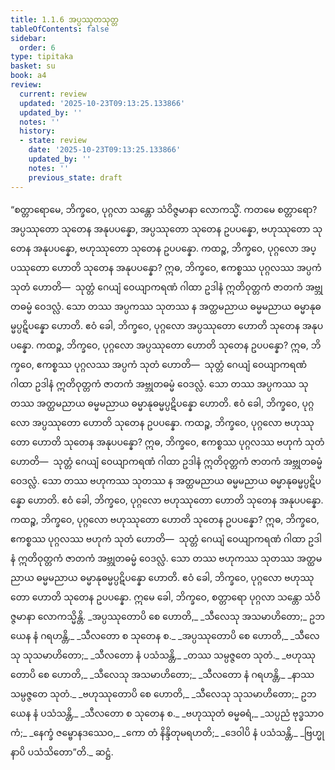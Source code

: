 ```yaml
---
title: 1.1.6 အပ္ပဿုတသုတ္တ
tableOfContents: false
sidebar:
  order: 6
type: tipitaka
basket: su
book: a4
review:
  current: review
  updated: '2025-10-23T09:13:25.133866'
  updated_by: ''
  notes: ''
  history:
  - state: review
    date: '2025-10-23T09:13:25.133866'
    updated_by: ''
    notes: ''
    previous_state: draft
---
```



<ReviewStatus review={frontmatter.review} showDetails={true} />

<HypothesisAnnotation frontmatter={frontmatter} />

<DynamicBreadcrumb />

<Division number="6" book="a4" e="ch" v="15" p="312">

<Paragraph number="34" book="a4">
“စတ္တာရောမေ, ဘိက္ခဝေ, ပုဂ္ဂလာ သန္တော သံဝိဇ္ဇမာနာ လောကသ္မိံ. ကတမေ စတ္တာရော? အပ္ပဿုတော သုတေန အနုပပန္နော, အပ္ပဿုတော သုတေန ဥပပန္နော, ဗဟုဿုတော သုတေန အနုပပန္နော, ဗဟုဿုတော သုတေန ဥပပန္နော. ကထဉ္စ, ဘိက္ခဝေ, ပုဂ္ဂလော အပ္ပဿုတော ဟောတိ သုတေန အနုပပန္နော? ဣဓ, ဘိက္ခဝေ, ဧကစ္စဿ ပုဂ္ဂလဿ အပ္ပကံ သုတံ ဟောတိ—  သုတ္တံ ဂေယျံ ဝေယျာကရဏံ ဂါထာ ဥဒါနံ ဣတိဝုတ္တကံ ဇာတကံ အဗ္ဘုတဓမ္မံ ဝေဒလ္လံ. သော တဿ အပ္ပကဿ သုတဿ န အတ္ထမညာယ ဓမ္မမညာယ ဓမ္မာနုဓမ္မပ္ပဋိပန္နော ဟောတိ. ဧဝံ ခေါ, ဘိက္ခဝေ, ပုဂ္ဂလော အပ္ပဿုတော ဟောတိ သုတေန အနုပပန္နော.
</Paragraph>

<Paragraph number="35" book="a4">
ကထဉ္စ, ဘိက္ခဝေ, ပုဂ္ဂလော အပ္ပဿုတော ဟောတိ သုတေန ဥပပန္နော? ဣဓ, ဘိက္ခဝေ, ဧကစ္စဿ ပုဂ္ဂလဿ အပ္ပကံ သုတံ ဟောတိ—  သုတ္တံ ဂေယျံ ဝေယျာကရဏံ ဂါထာ ဥဒါနံ ဣတိဝုတ္တကံ ဇာတကံ အဗ္ဘုတဓမ္မံ ဝေဒလ္လံ. သော တဿ အပ္ပကဿ သုတဿ အတ္ထမညာယ ဓမ္မမညာယ ဓမ္မာနုဓမ္မပ္ပဋိပန္နော ဟောတိ. ဧဝံ ခေါ, ဘိက္ခဝေ, ပုဂ္ဂလော အပ္ပဿုတော ဟောတိ သုတေန ဥပပန္နော.
</Paragraph>

<Paragraph number="36" book="a4">
ကထဉ္စ, ဘိက္ခဝေ, ပုဂ္ဂလော ဗဟုဿုတော ဟောတိ သုတေန အနုပပန္နော? ဣဓ, ဘိက္ခဝေ, ဧကစ္စဿ ပုဂ္ဂလဿ ဗဟုကံ သုတံ ဟောတိ—  သုတ္တံ ဂေယျံ ဝေယျာကရဏံ ဂါထာ ဥဒါနံ ဣတိဝုတ္တကံ ဇာတကံ အဗ္ဘုတဓမ္မံ ဝေဒလ္လံ. သော တဿ ဗဟုကဿ သုတဿ န အတ္ထမညာယ ဓမ္မမညာယ ဓမ္မာနုဓမ္မပ္ပဋိပန္နော ဟောတိ. ဧဝံ ခေါ, ဘိက္ခဝေ, ပုဂ္ဂလော ဗဟုဿုတော ဟောတိ သုတေန အနုပပန္နော.
</Paragraph>

<Paragraph number="37" book="a4">
ကထဉ္စ, ဘိက္ခဝေ, ပုဂ္ဂလော ဗဟုဿုတော ဟောတိ သုတေန ဥပပန္နော? ဣဓ, ဘိက္ခဝေ, ဧကစ္စဿ ပုဂ္ဂလဿ ဗဟုကံ သုတံ ဟောတိ—  သုတ္တံ ဂေယျံ ဝေယျာကရဏံ ဂါထာ ဥဒါနံ ဣတိဝုတ္တကံ ဇာတကံ အဗ္ဘုတဓမ္မံ ဝေဒလ္လံ. သော တဿ ဗဟုကဿ သုတဿ အတ္ထမညာယ ဓမ္မမညာယ ဓမ္မာနုဓမ္မပ္ပဋိပန္နော ဟောတိ. ဧဝံ ခေါ, ဘိက္ခဝေ, ပုဂ္ဂလော ဗဟုဿုတော ဟောတိ သုတေန ဥပပန္နော. ဣမေ ခေါ, ဘိက္ခဝေ, စတ္တာရော ပုဂ္ဂလာ သန္တော သံဝိဇ္ဇမာနာ လောကသ္မိန္တိ.
</Paragraph>

<Paragraph number="38" type="verses" book="a4">
_အပ္ပဿုတောပိ စေ ဟောတိ,_  
_သီလေသု အသမာဟိတော;_  
ဥဘယေန နံ ဂရဟန္တိ,_  
_သီလတော စ သုတေန စ._  

</Paragraph>

<Paragraph number="39" type="verses" book="a4">
_အပ္ပဿုတောပိ စေ ဟောတိ,_  
_သီလေသု သုသမာဟိတော;_  
_သီလတော နံ ပသံသန္တိ,_  
_တဿ သမ္ပဇ္ဇတေ သုတံ._  

</Paragraph>

<Paragraph number="40" type="verses" book="a4">
_ဗဟုဿုတောပိ စေ ဟောတိ,_  
_သီလေသု အသမာဟိတော;_  
_သီလတော နံ ဂရဟန္တိ,_  
_နာဿ သမ္ပဇ္ဇတေ သုတံ._  

</Paragraph>

<Paragraph number="41" type="verses" book="a4">
_ဗဟုဿုတောပိ စေ ဟောတိ,_  
_သီလေသု သုသမာဟိတော;_  
ဥဘယေန နံ ပသံသန္တိ,_  
_သီလတော စ သုတေန စ._  

</Paragraph>

<Paragraph number="42" type="verses" book="a4">
_ဗဟုဿုတံ ဓမ္မဓရံ,_  
_သပ္ပညံ ဗုဒ္ဓသာဝကံ;_  
_နေက္ခံ ဇမ္ဗောနဒဿေဝ,_  
_ကော တံ နိန္ဒိတုမရဟတိ;_  
_ဒေဝါပိ နံ ပသံသန္တိ,_  
_ဗြဟ္မုနာပိ ပသံသိတော”တိ._  


</Paragraph>
</Division>

<Paragraph number="43" type="center" book="a4">
ဆဋ္ဌံ.
</Paragraph>